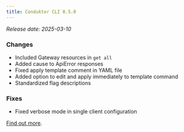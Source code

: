 ```yaml
---
title: Conduktor CLI 0.5.0
---
```


*Release date: 2025-03-10*

### Changes
- Included Gateway resources in `get all`
- Added cause to ApiError responses 
- Fixed apply template comment in YAML file 
- Added option to edit and apply immediately to template command 
- Standardized flag descriptions

### Fixes
- Fixed verbose mode in single client configuration

[Find out more](https://github.com/conduktor/ctl/releases/tag/v0.5.0).